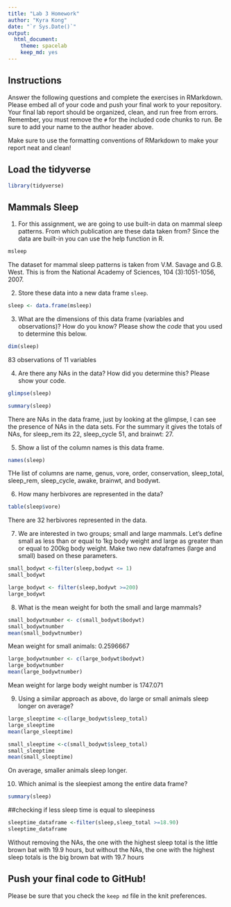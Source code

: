 ```yaml
---
title: "Lab 3 Homework"
author: "Kyra Kong"
date: "`r Sys.Date()`"
output:
  html_document: 
    theme: spacelab
    keep_md: yes
---
```


## Instructions
Answer the following questions and complete the exercises in RMarkdown. Please embed all of your code and push your final work to your repository. Your final lab report should be organized, clean, and run free from errors. Remember, you must remove the `#` for the included code chunks to run. Be sure to add your name to the author header above.  

Make sure to use the formatting conventions of RMarkdown to make your report neat and clean!  

## Load the tidyverse
```r
library(tidyverse)
```

## Mammals Sleep
1. For this assignment, we are going to use built-in data on mammal sleep patterns. From which publication are these data taken from? Since the data are built-in you can use the help function in R.
```r
msleep
```
The dataset for mammal sleep patterns is taken from V.M. Savage and G.B. West. This is from the National Academy of Sciences, 104 (3):1051-1056, 2007.


2. Store these data into a new data frame `sleep`.
```r
sleep <- data.frame(msleep)
```

3. What are the dimensions of this data frame (variables and observations)? How do you know? Please show the *code* that you used to determine this below.  
```r
dim(sleep)
```
83 observations of 11 variables


4. Are there any NAs in the data? How did you determine this? Please show your code.  
```r
glimpse(sleep)

summary(sleep)
```
There are NAs in the data frame, just by looking at the glimpse, I can see the presence of NAs in the data sets. For the summary it gives the totals of NAs, for sleep_rem its 22, sleep_cycle 51, and brainwt: 27.


5. Show a list of the column names is this data frame.
```r
names(sleep)
```
THe list of columns are name, genus, vore, order, conservation, sleep_total, sleep_rem, sleep_cycle, awake, brainwt, and bodywt.


6. How many herbivores are represented in the data?  
```r
table(sleep$vore)

```
There are 32 herbivores represented in the data.


7. We are interested in two groups; small and large mammals. Let's define small as less than or equal to 1kg body weight and large as greater than or equal to 200kg body weight. Make two new dataframes (large and small) based on these parameters.
```r
small_bodywt <-filter(sleep,bodywt <= 1)
small_bodywt
```
```r
large_bodywt <- filter(sleep,bodywt >=200)
large_bodywt
```

8. What is the mean weight for both the small and large mammals?
```r
small_bodywtnumber <- c(small_bodywt$bodywt)
small_bodywtnumber
mean(small_bodywtnumber)
```
Mean weight for small animals: 0.2596667


```r
large_bodywtnumber <- c(large_bodywt$bodywt)
large_bodywtnumber
mean(large_bodywtnumber)
```
Mean weight for large body weight number is 1747.071


9. Using a similar approach as above, do large or small animals sleep longer on average?  
```r
large_sleeptime <-c(large_bodywt$sleep_total)
large_sleeptime
mean(large_sleeptime)
```

```r
small_sleeptime <-c(small_bodywt$sleep_total)
small_sleeptime
mean(small_sleeptime)
```

On average, smaller animals sleep longer.


10. Which animal is the sleepiest among the entire data frame?

```r
summary(sleep)

```

##checking if less sleep time is equal to sleepiness
```r
sleeptime_dataframe <-filter(sleep,sleep_total >=18.90)
sleeptime_dataframe
```

Without removing the NAs, the one with the highest sleep total is the little brown bat with 19.9 hours, but without the NAs, the one with the highest sleep totals is the big brown bat with 19.7 hours


## Push your final code to GitHub!
Please be sure that you check the `keep md` file in the knit preferences.   